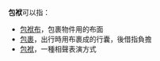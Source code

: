 '''包袱'''可以指：
* [[包袱布|包袱布]]，包裹物件用的布面
* [[包裹|包裹]]，出行時用布裹成的行囊，後借指負擔
* [[包袱_(相聲)|包袱]]，一種相聲表演方式

{{disambig|cat=二字消歧义}}